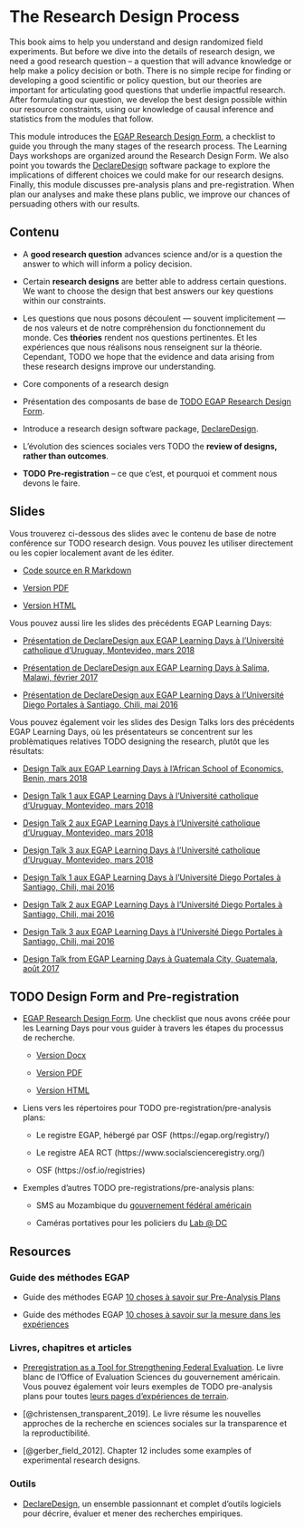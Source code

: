 # The Research Design Process

This book aims to help you understand and design randomized field experiments.  But before we dive into the details of research design, we need a good research question -- a question that will advance knowledge or help make a policy decision or both.  There is no simple recipe for finding or developing a good scientific or policy question, but our theories are important for articulating good questions that underlie impactful research.  After formulating our question, we develop the best design possible within our resource constraints, using our knowledge of causal inference and statistics from the modules that follow.  

This module introduces the [EGAP Research Design Form](https://egap.github.io/learningdays-resources/Exercises/design-form.Rmd), a checklist to guide you through the many stages of the research process. The Learning Days workshops are organized around the Research Design Form.  We also point you towards the [DeclareDesign](http://declaredesign.org) software package to explore the implications of different choices we could make for our research designs.  Finally, this module discusses pre-analysis plans and pre-registration.  When plan our analyses and make these plans public, we improve our chances of persuading others with our results.

## Contenu

- A **good research question** advances science and/or is a question the answer to which will inform a policy decision.

- Certain **research designs** are better able to address certain questions. We want to choose the design that best answers our key questions within our constraints.

- Les questions que nous posons découlent --- souvent implicitement --- de nos valeurs et de notre compréhension du fonctionnement du monde. Ces **théories** rendent nos questions pertinentes. Et les expériences que nous réalisons nous renseignent sur la théorie. Cependant, TODO we hope that the evidence and data arising from these research designs improve our understanding.

- Core components of a research design

- Présentation des composants de base de [TODO EGAP Research Design Form](https://egap.github.io/learningdays-resources/Exercises/design-form.html).

- Introduce a research design software package, [DeclareDesign](http://declaredesign.org).

- L'évolution des sciences sociales vers TODO the **review of designs, rather than outcomes**.

- **TODO Pre-registration** -- ce que c'est, et pourquoi et comment nous devons le faire.


## Slides

Vous trouverez ci-dessous des slides avec le contenu de base de notre conférence sur TODO research design. Vous pouvez les utiliser directement ou les copier localement avant de les éditer.

- [Code source en R Markdown](https://egap.github.io/learningdays-resources/Slides/researchdesignform-slides.Rmd)

- [Version PDF](https://egap.github.io/learningdays-resources/Slides/researchdesignform-slides.pdf)

- [Version HTML](https://egap.github.io/learningdays-resources/Slides/researchdesignform-slides.html)

Vous pouvez aussi lire les slides des précédents EGAP Learning Days:

 - [Présentation de DeclareDesign aux EGAP Learning Days à l'Université catholique d'Uruguay, Montevideo, mars 2018](https://egap.github.io/learningdays-resources/Slides/Examples/declare_design-montevideo.pdf)

 - [Présentation de DeclareDesign aux EGAP Learning Days à Salima, Malawi, février 2017](https://egap.github.io/learningdays-resources/Slides/Examples/declare_design-malawi.pdf)

 - [Présentation de DeclareDesign  aux EGAP Learning Days à l'Université Diego Portales à Santiago, Chili, mai 2016](https://egap.github.io/learningdays-resources/Slides/Examples/declare_design-santiago.pdf)

Vous pouvez également voir les slides des Design Talks lors des précédents EGAP Learning Days, où les présentateurs se concentrent sur les problèmatiques relatives TODO designing the research, plutôt que les résultats:

 - [Design Talk aux EGAP Learning Days à l'African School of Economics, Benin, mars 2018](https://egap.github.io/learningdays-resources/Slides/Examples/research_design_2-benin.pdf)

 - [Design Talk 1 aux EGAP Learning Days à l'Université catholique d'Uruguay, Montevideo, mars 2018](https://egap.github.io/learningdays-resources/Slides/Examples/research_design_1-montevideo.pdf)

 - [Design Talk 2 aux EGAP Learning Days à l'Université catholique d'Uruguay, Montevideo, mars 2018](https://egap.github.io/learningdays-resources/Slides/Examples/research_design_2-montevideo.pdf)

 - [Design Talk 3 aux EGAP Learning Days à l'Université catholique d'Uruguay, Montevideo, mars 2018](https://egap.github.io/learningdays-resources/Slides/Examples/research_design_3-montevideo.pdf)

 - [Design Talk 1 aux EGAP Learning Days à l'Université Diego Portales à Santiago, Chili, mai 2016](https://egap.github.io/learningdays-resources/Slides/Examples/research_design_1-santiago.pdf)

 - [Design Talk 2 aux EGAP Learning Days à l'Université Diego Portales à Santiago, Chili, mai 2016](https://egap.github.io/learningdays-resources/Slides/Examples/research_design_2-santiago.pdf)

 - [Design Talk 3 aux EGAP Learning Days à l'Université Diego Portales à Santiago, Chili, mai 2016](https://egap.github.io/learningdays-resources/Slides/Examples/research_design_3-santiago.pdf)

 - [Design Talk from EGAP Learning Days à Guatemala City, Guatemala, août 2017](https://egap.github.io/learningdays-resources/Slides/Examples/research_design-guatemala.pdf)

## TODO Design Form and Pre-registration

- [EGAP Research Design Form](https://egap.github.io/learningdays-resources/Exercises/design-form.html). Une checklist que nous avons créée pour les Learning Days pour vous guider à travers les étapes du processus de recherche.
     - [Version Docx](https://egap.github.io/learningdays-resources/Exercises/design-form.docx)

     - [Version PDF](https://egap.github.io/learningdays-resources/Exercises/design-form.pdf)

     - [Version HTML](https://egap.github.io/learningdays-resources/Exercises/design-form.html)

- Liens vers les répertoires pour TODO pre-registration/pre-analysis plans:

    - Le registre EGAP, hébergé par OSF (https://egap.org/registry/)

    - Le registre AEA RCT (https://www.socialscienceregistry.org/)

    - OSF (https://osf.io/registries)

- Exemples d'autres TODO pre-registrations/pre-analysis plans:

    - SMS au Mozambique du [gouvernement fédéral américain](https://oes.gsa.gov/projects/sms-mozambique/)

    - Caméras portatives pour les policiers du [Lab @ DC](https://osf.io/472zh)

## Resources

### Guide des méthodes EGAP

- Guide des méthodes EGAP [10 choses à savoir sur Pre-Analysis Plans](https://egap.org/resource/10-things-to-know-about-pre-analysis-plans/)

- Guide des méthodes EGAP [10 choses à savoir sur la mesure dans les expériences](https://egap.org/resource/10-things-to-know-about-measurement-in-experiments/)


### Livres, chapitres et articles

- [Preregistration as a Tool for Strengthening Federal Evaluation](https://oes.gsa.gov/assets/files/preregistration-as-a-tool-in-federal-evaluation.pdf). Le livre blanc de l'Office of Evaluation Sciences du gouvernement américain. Vous pouvez également voir leurs exemples de TODO pre-analysis plans pour toutes [leurs pages d'expériences de terrain](https://oes.gsa.gov/work/).

- [@christensen_transparent_2019]. Le livre résume les nouvelles approches de la recherche en sciences sociales sur la transparence et la reproductibilité.

- [@gerber_field_2012].  Chapter 12 includes some examples of experimental research designs.

### Outils

- [DeclareDesign](https://declaredesign.org/), un ensemble passionnant et complet d'outils logiciels pour décrire, évaluer et mener des recherches empiriques.

